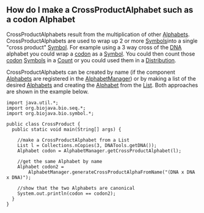 == How do I make a CrossProductAlphabet such as a codon Alphabet ==

CrossProductAlphabets result from the multiplication of other [http://www.biojava.org/docs/api14/org/biojava/bio/symbol/Alphabet.html Alphabets]. CrossProductAlphabets are used to wrap up 2 or more [http://www.biojava.org/docs/api14/org/biojava/bio/symbol/Symbol.html Symbols]into a single "cross product" [http://www.biojava.org/docs/api14/org/biojava/bio/symbol/Symbol.html Symbol]. For example using a 3 way cross of the [[wp:DNA|DNA]] alphabet you could wrap a [[wp:codon|codon]] as a [http://www.biojava.org/docs/api14/org/biojava/bio/symbol/Symbol.html Symbol]. You could then count those [[wp:codon|codon]] [http://www.biojava.org/docs/api14/org/biojava/bio/symbol/Symbol.html Symbols] in a [http://www.biojava.org/docs/api14/org/biojava/bio/dist/Count.html Count] or you could used them in a [http://www.biojava.org/docs/api14/org/biojava/bio/dist/Distribution.html Distribution].

CrossProductAlphabets can be created by name (if the component [http://www.biojava.org/docs/api14/org/biojava/bio/symbol/Alphabet.html Alphabets] are registered in the [http://www.biojava.org/docs/api14/org/biojava/bio/symbol/AlphabetManager.html AlphabetManager]) or by making a list of the desired [http://www.biojava.org/docs/api14/org/biojava/bio/symbol/Alphabet.html Alphabets] and creating the [http://www.biojava.org/docs/api14/org/biojava/bio/symbol/Alphabet.html Alphabet] from the [http://java.sun.com/j2se/1.4.2/docs/api/java/util/List.html List]. Both approaches are shown in the example below.

<pre>
import java.util.*;
import org.biojava.bio.seq.*;
import org.biojava.bio.symbol.*;

public class CrossProduct {
  public static void main(String[] args) {

    //make a CrossProductAlphabet from a List
    List l = Collections.nCopies(3, DNATools.getDNA());
    Alphabet codon = AlphabetManager.getCrossProductAlphabet(l);

    //get the same Alphabet by name
    Alphabet codon2 =
        AlphabetManager.generateCrossProductAlphaFromName("(DNA x DNA x DNA)");

    //show that the two Alphabets are canonical
    System.out.println(codon == codon2);
  }
}
</pre>